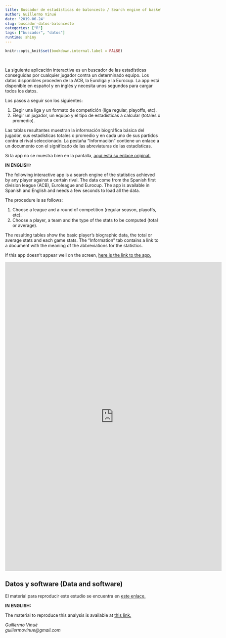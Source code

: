 ```yaml
---
title: Buscador de estadísticas de baloncesto / Search engine of basketball statistics.
author: Guillermo Vinué
date: '2019-06-24'
slug: buscador-datos-baloncesto
categories: ["R"]
tags: ["buscador", "datos"]
runtime: shiny
---
```


```r
knitr::opts_knit$set(bookdown.internal.label = FALSE)
```

<br>

La siguiente aplicación interactiva es un buscador de las estadísticas conseguidas por cualquier jugador contra un determinado equipo. Los datos disponibles proceden de la ACB, la Euroliga y la Eurocup. La app está disponible en español y en inglés y necesita unos segundos para cargar todos los datos.

Los pasos a seguir son los siguientes:

1. Elegir una liga y un formato de competición (liga regular, playoffs, etc).
2. Elegir un jugador, un equipo y el tipo de estadísticas a calcular (totales o promedio).

Las tablas resultantes muestran la información biográfica básica del jugador, sus estadísticas totales o promedio y en cada uno de sus partidos contra el rival seleccionado. La pestaña "Información" contiene un enlace a un documento con el significado de las abreviaturas de las estadísticas.

Si la app no se muestra bien en la pantalla, [aquí está su enlace original.](https://www.uv.es/vivigui/AppPlayerSummary.html)

**IN ENGLISH:**

The following interactive app is a search engine of the statistics achieved by any player against a certain rival. The data come from the Spanish first division league (ACB), Euroleague and Eurocup. The app is available in Spanish and English and needs a few seconds to load all the data.

The procedure is as follows:

1. Choose a league and a round of competition (regular season, playoffs, etc).
2. Choose a player, a team and the type of the stats to be computed (total or average).

The resulting tables show the basic player's biographic data, the total or average stats and each game stats. The "Information" tab contains a link to a document with the meaning of the abbreviations for the statistics.

If this app doesn't appear well on the screen, [here is the link to the app.](https://www.uv.es/vivigui/AppPlayerSummary.html)

<iframe src="https://gvinue.shinyapps.io/AppPlayerSummary/" width=700 height=1000" scrolling="yes" frameborder="no"></iframe>

## Datos y software (Data and software)

El material para reproducir este estudio se encuentra en [este enlace.](https://github.com/guivivi/sportsandvisualdata/tree/master/content/post/data_scripts)

**IN ENGLISH:**

The material to reproduce this analysis is available at [this link.](https://github.com/guivivi/sportsandvisualdata/tree/master/content/post/data_scripts)

*Guillermo Vinué*\
*guillermovinue@gmail.com*